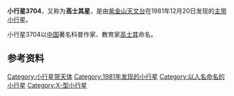 {{Infobox Planet  
| name = 3704 Gaoshiqi
| image = 
| caption = 
| discovery=yes | physical_characteristics = yes | bgcolour=#FFFFC0
| discovery_ref = 
| discoverer = [[紫金山天文台|紫金山天文台]]
| discovery_site = [[南京|南京]]
| discovered =  1981年12月20日
| mp_name = 3704
| alt_names = 1981 YX1
| named_after = [[高士其|高士其]]
| mp_category=[[小行星带|主带]]
| orbit_ref = <ref>[http://ssd.jpl.nasa.gov/sbdb.cgi?sstr=3704+Gaoshiqi 3704 Gaoshiqi (1981 YX1)]</ref>
| epoch = 2011年8月27日
| semimajor=
| perihelion=2.2895073[[天文单位|AU]]
| aphelion= 2.4110361AU
| eccentricity =0.0504052
| period = 1367.4265697[[日|地球日]] 
| inclination=5.88920[[角度|°]]
| asc_node=233.75753°
| arg_peri=38.05016°
| mean_anomaly=136.80016°
| avg_speed=
 | dimensions=
 | mass=
 | density=
 | surface_grav=
 | escape_velocity=
 | rotation=
 | spectral_type=[[X-型小行星|X<sub>k</sub>]]
 | magnitude=12.5
 | abs_magnitude=
 | albedo= 	
 | single_temperature=
}}
'''小行星3704'''，又称为'''高士其星'''，是由[[紫金山天文台|紫金山天文台]]在1981年12月20日发现的[[小行星带|主带]][[小行星|小行星]]。

小行星3704以[[中国|中国]]著名科普作家、教育家[[高士其|高士其]]命名。

== 参考资料 ==
{{Reflist}}

{{Minor Planet Number|(3703)[[小行星3703|小行星3703]]|(3705)[[小行星3705|小行星3705]]}}

[[Category:小行星带天体|Category:小行星带天体]]
[[Category:1981年发现的小行星|Category:1981年发现的小行星]]
[[Category:以人名命名的小行星|Category:以人名命名的小行星]]
[[Category:X-型小行星|Category:X-型小行星]]
